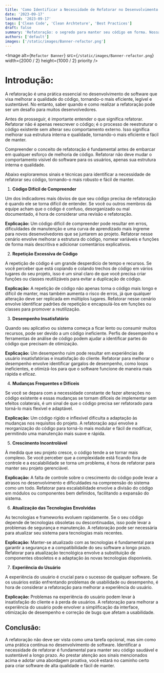 ```yaml
---
title: 'Como Identificar a Necessidade de Refatorar no Desenvolvimento de Software'
date: '2023-09-17'
lastmod: '2023-09-17'
tags: ['Clean Code', 'Clean Archteture', 'Best Practices']
draft: false
summary: 'Refatoração: o segredo para manter seu código em forma. Nossa última postagem explora os sinais que indicam quando é hora de renovar seu código-fonte. Desde a dificuldade de compreensão até problemas de desempenho e escalabilidade, identificar essas pistas é essencial para manter seu software eficiente e sustentável. Acompanhe para descobrir como tornar seu código mais elegante e preparado para o futuro! '
authors: ['default']
images: ['/static/images/Banner-refactor.png']
---
```


<Image
  alt={`Refactor Banner`}
  src={`/static/images/Banner-refactor.png`}
  width={2000 / 2}
  height={1000 / 2}
  priority
/>

# Introdução:

A refatoração é uma prática essencial no desenvolvimento de software que visa melhorar a qualidade do código, tornando-o mais eficiente, legível e sustentável. No entanto, saber quando e como realizar a refatoração pode ser um desafio para muitos desenvolvedores.

Antes de prosseguir, é importante entender o que significa refatorar. Refatorar não é apenas reescrever o código; é o processo de reestruturar o código existente sem alterar seu comportamento externo. Isso significa melhorar sua estrutura interna e qualidade, tornando-o mais eficiente e fácil de manter.

Compreender o conceito de refatoração é fundamental antes de embarcar em qualquer esforço de melhoria de código. Refatorar não deve mudar o comportamento visível do software para os usuários, apenas sua estrutura interna e qualidade.

Abaixo exploraremos sinais e técnicas para identificar a necessidade de refatorar seu código, tornando-o mais robusto e fácil de manter.

1. **Código Difícil de Compreender**

Um dos indicadores mais óbvios de que seu código precisa de refatoração é quando ele se torna difícil de entender. Se você ou outros membros da equipe acham que o código é confuso, desorganizado ou mal documentado, é hora de considerar uma revisão e refatoração.

**Explicação:**
Um código difícil de compreender pode resultar em erros, dificuldades de manutenção e uma curva de aprendizado mais íngreme para novos desenvolvedores que se juntarem ao projeto. Refatorar nesse cenário envolve melhorar a estrutura do código, nomear variáveis e funções de forma mais descritiva e adicionar comentários explicativos.

2. **Repetição Excessiva de Código**

A repetição de código é um grande desperdício de tempo e recursos. Se você perceber que está copiando e colando trechos de código em vários lugares do seu projeto, isso é um sinal claro de que você precisa criar funções ou classes reutilizáveis para evitar a duplicação de código.

**Explicação:**
A repetição de código não apenas torna o código mais longo e difícil de manter, mas também aumenta o risco de erros, já que qualquer alteração deve ser replicada em múltiplos lugares. Refatorar nesse cenário envolve identificar padrões de repetição e encapsulá-los em funções ou classes para promover a reutilização.

3. **Desempenho Insatisfatório**

Quando seu aplicativo ou sistema começa a ficar lento ou consumir muitos recursos, pode ser devido a um código ineficiente. Perfis de desempenho e ferramentas de análise de código podem ajudar a identificar partes do código que precisam de otimização.

**Explicação:**
Um desempenho ruim pode resultar em experiências de usuário insatisfatórias e insatisfação do cliente. Refatorar para melhorar o desempenho envolve identificar gargalos de desempenho, como loops ineficientes, e otimizá-los para que o software funcione de maneira mais rápida e eficaz.

4. **Mudanças Frequentes e Difíceis**

Se você se depara com a necessidade constante de fazer alterações no código existente e essas mudanças se tornam difíceis de implementar sem efeitos colaterais, é um sinal de que o código precisa ser refatorado para torná-lo mais flexível e adaptável.

**Explicação:**
Um código rígido e inflexível dificulta a adaptação às mudanças nos requisitos do projeto. A refatoração aqui envolve a reorganização do código para torná-lo mais modular e fácil de modificar, permitindo uma manutenção mais suave e rápida.

5. **Crescimento Incontrolável**

À medida que seu projeto cresce, o código tende a se tornar mais complexo. Se você perceber que a complexidade está ficando fora de controle e a escalabilidade se torna um problema, é hora de refatorar para manter seu projeto gerenciável.

**Explicação:**
A falta de controle sobre o crescimento do código pode levar a atrasos no desenvolvimento e dificuldades na compreensão do sistema como um todo. Refatorar para escalabilidade envolve a divisão do código em módulos ou componentes bem definidos, facilitando a expansão do sistema.

6. **Atualização das Tecnologias Envolvidas**

As tecnologias e frameworks evoluem rapidamente. Se o seu código depende de tecnologias obsoletas ou descontinuadas, isso pode levar a problemas de segurança e manutenção. A refatoração pode ser necessária para atualizar seu sistema para tecnologias mais recentes.

**Explicação:**
Manter-se atualizado com as tecnologias é fundamental para garantir a segurança e a compatibilidade do seu software a longo prazo. Refatorar para atualização tecnológica envolve a substituição de componentes obsoletos e a adaptação às novas tecnologias disponíveis.

7. **Experiência do Usuário**

A experiência do usuário é crucial para o sucesso de qualquer software. Se os usuários estão enfrentando problemas de usabilidade ou desempenho, é hora de considerar a refatoração para melhorar a experiência do usuário.

**Explicação:**
Problemas na experiência do usuário podem levar à insatisfação do cliente e à perda de usuários. A refatoração para melhorar a experiência do usuário pode envolver a simplificação da interface, otimização de desempenho e correção de bugs que afetam a usabilidade.


## Conclusão:

A refatoração não deve ser vista como uma tarefa opcional, mas sim como uma prática contínua no desenvolvimento de software. Identificar a necessidade de refatorar é fundamental para manter seu código saudável e sustentável a longo prazo. Ao prestar atenção aos sinais mencionados acima e adotar uma abordagem proativa, você estará no caminho certo para criar software de alta qualidade e fácil de manter.